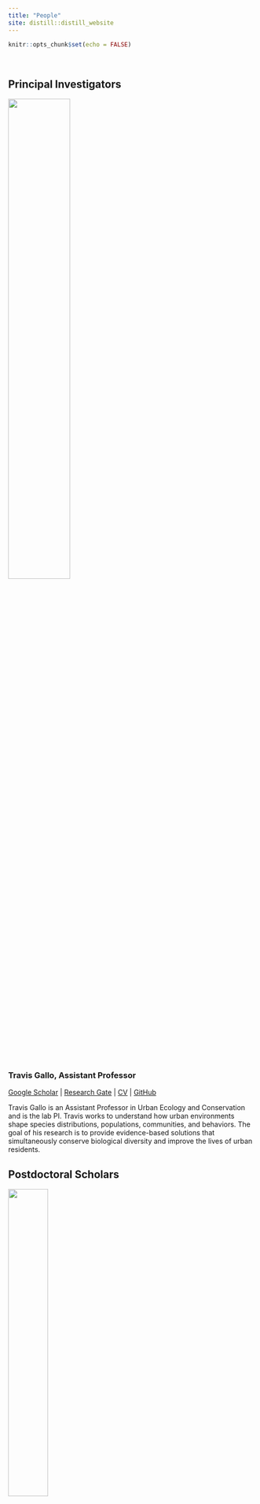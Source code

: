```yaml
---
title: "People"
site: distill::distill_website
---
```


```r
knitr::opts_chunk$set(echo = FALSE)
```

<style>
d-title, d-byline {
  display: none
}
</style>

<br>

## Principal Investigators

![](images/people/gallo_headshot.jpeg){width=50%}

### Travis Gallo, Assistant Professor
[Google Scholar](https://scholar.google.com/citations?user=RaEz6G8AAAAJ&amp;hl=en){target="_blank"} | [Research Gate](https://www.researchgate.net/profile/Travis_Gallo){target="_blank"} | [CV](publications/2023-11-28_CV_Gallo.pdf) | [GitHub](https://github.com/TravisGallo)

Travis Gallo is an Assistant Professor in Urban Ecology and Conservation and is the lab PI. Travis works to understand how urban environments shape species distributions, populations, communities, and behaviors. The goal of his research is to provide evidence-based solutions that simultaneously conserve biological diversity and improve the lives of urban residents.


## Postdoctoral Scholars

![](images/people/gabby.jpeg){width=40%}

### Gabby Palomo, Postdoctoral Researcher

[Gabby's personal website](https://gabspalomo.github.io/)

I am a postdoctoral researcher working on a 2-year research project to understand potential areas of interactions between humans and white-tailed deer using camera traps and human mobility data across multiple US cities. Deer are a species of interest in understanding spillover risk between humans and wildlife since multiple studies have identified SARS-CoV-2 infections in white-tailed deer. I got my PhD from the University of Nebraska Lincoln in 2022, working with Andrew J Tyre (advisor). My background is in carnivore ecology, specifically ocelot populations in Guatemala. I am interested in studying the impacts of human activities on wildlife and their effects on population dynamics, behavior, and wildlife-habitat relationships. However, I spend so much time learning about Bayesian models that I'm starting to question my priors in ecology. I'm originally from Guatemala and have previously worked in natural history collections, teaching undergraduate-level classes, and orchid and bromeliad horticulture. 

<br>

![](images/people/zehidul_hussain.jpg){width=40%}

### Zehidul Hussain, Postdoctoral Researcher

I am a postdoctoral researcher interested in understanding animal movement and the drivers influencing their relationship with the environment. My interest further lies in the complexities of animal ecology, particularly predator-prey dynamics and human-wildlife interactions. Currently, I am engaged in a project that aims to understand the intricate dynamics between deer movement and human activities in increasingly urbanized landscapes. I hold a PhD in Wildlife Sciences from the Wildlife Institute of India and the Forest Research Institute, where my doctoral research focused on the movement ecology of tigers in a human-dominated landscape in India. My journey into wildlife research has been diverse, from studying small mammals to large carnivores in varied landscapes.


## Graduate Students

![](images/people/adampekor.jpeg){width=40%}

### Adam Pekor, Ph.D. Student

I am a graduate student in Environmental Science and Technology with a background in law. My research focuses on human-wildlife coexistence and lion population connectivity in northern Tanzania. Working with a local conservation organization called KopeLion, I helped develop a conservation incentive payment program to mitigate human-lion conflict in a key protected area. I am now studying the impacts of this program and lion population connectivity across the region to help understand the most effective tools for engaging communities, facilitating connectivity, and promoting coexistence in shared landscapes.

<br>

![](images/people/Colleen.jpeg){width=40%}

### Colleen O'Donnell, Ph.D. Student

I am a graduate student with the Environmental Science and Technology Department at the University of Maryland. My background is in wildlife conservation, community-based climate adaptation, combating wildlife crime, sustainable and wildlife-friendly livelihoods, and habitat restoration. I have worked on species and with communities in African forests, mountains, wetlands, and savannas and in high-mountain peatlands of the Himalayas and Andes. Through my PhD and beyond, I hope to contribute to addressing what I see as one of Earth’s most pressing existential threats—biodiversity loss. I am particularly interested in restoring ecosystems through reintroductions of keystone species, especially carnivores, and reducing human-wildlife conflict. I earned a bachelors in biology from the University of Notre Dame and a Masters in sustainable development from the University of London SOAS.

<br>

![](images/people/Matthew_Payne.png){width=40%}

### Matthew Payne, M.S. Student (co-advised with Dr. Jennifer Mullinax)

I am a graduate student in Environmental Science and Technology at the University of Maryland. I received my bachelor’s degree in Wildlife and Fisheries from Frostburg State University. I am currently working as a naturalist with the Maryland-National Capital Park and Planning Commission. I have several years of experience conducting species richness and abundance studies at Jug Bay Wetlands Sanctuary and its surrounding properties in Anne Arundel County. My primary graduate research focus is understanding how urbanization and other aspects of humanity can impact the movements, behavior, and populations of mammals in urban environments.

<br>

![](images/people/lavendar.jpg){width=40%}

### Lavendar Harris, M.S. Student

I am a graduate student in Environmental Science and Technology at the University of Maryland. I received my bachelor’s degree in Fisheries and Wildlife from the University of Georgia and worked as a wildlife biologist researching and monitoring furbearers, turkeys, and urban wildlife for the Georgia Department of Natural Resources. As a National Science Foundation Graduate Research Fellow, I will be studying interspecific interactions and space use between foxes and coyotes across Washington, DC. 


## Undergraduate Students

![](images/people/jishan-2.jpg){width=40%}

### Jishan Chowdhury, Research Assistant

I am an undergraduate student in the Environmental Science and Technology program at the University of Maryland, specializing in Ecological Tech Design. With over two years of experience in research as part of this lab, I am particularly interested in studying urban wildlife and human interactions within these ecosystems. Through my work on wildlife monitoring, I aim to contribute to a deeper understanding of how urban environments can coexist harmoniously with nature.

<br>

![](images/people/beck.jpg){width=40%}

### Beck Fishell, Research Assistant

I am an undergraduate student pursuing a dual degree in the Environmental Science and Policy program as well as the Anthropology program at the University of Maryland. I have a particular interest in human-wildlife interactions, specifically the conjunction of culture and wildlife integration within urban settings, as well as native-alien interactions for wildlife in human-centered environments. Through this research, I hope to bring understanding on how wildlife interact within urban settings and help yield inspiration for plans to encourage biodiversity in these urban environments.


## Lab Alumni

### Graduate Students:

**Dan Herrera** - Ph.D. (2020-2024). Currently at North Carolina Museum of Natural Sciences

**Merri Collins** - Ph.D. (2020-2024). Currently at Appalachian Headwaters

**Alexia Yau** - M.S. (2021-2024). Currently at USFWS

**Krista Shires** - Ph.D. (2020-2023). Currently at George Mason University

**Hannah Wood** - M.S. (2021-2023). Currently at Children's Science Center, Fairfax

**Kay Pontarelli** - M.S. (2021-2023). Currently at U.S. Army Aberdeen Proving Ground

**Angela Gaal** - M.S. (2019-2021). Currently at Lord Green Strategies

**Kate Ritzel** - M.S. (2019-2021). Currently at U.S.G.S.

**Nick Moreno** - Ph.D. student on rotation (2020)

### Undergraduate Students:

**Lara Abedin** - Undergraduate Research Assistant (2022-2024)

**Faith Kruger** - Undergraduate Research Assistant (2020-2022)

**Tristan Silva-Montoya** - Undergraduate Research Assistant (2020-2022)

**Alix Upchurch** - Undergraduate Research Assistant (2022)

**Roberto Aguilar-Rojas** - Undergraduate Research Assistant (2021)

**Khanh Nguyen** - Undergraduate Research Assistant (2020)

**Melissa Irahet** - Undergraduate Research Assistant (2020)

**Daniel Marzluff** - Undergraduate Research Assistant (2020)